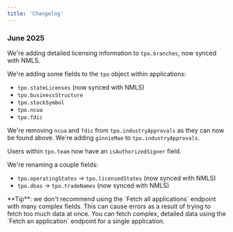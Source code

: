 ```yaml
---
title: 'Changelog'
---
```


###  June 2025 

We're adding detailed licensing information to `tpo.branches`, now synced with NMLS.

We're adding some fields to the `tpo` object within applications:
- `tpo.stateLicenses` (now synced with NMLS)
- `tpo.businessStructure`
- `tpo.stockSymbol`
- `tpo.ncua`
- `tpo.fdic`

We're removing `ncua` and `fdic` from `tpo.industryApprovals` as they can now be found above. We're adding `ginnieMae` to `tpo.industryApprovals`.

Users within `tpo.team` now have an `isAuthorizedSigner` field.

We're renaming a couple fields:
- `tpo.operatingStates` -> `tpo.licensedStates` (now synced with NMLS)
- `tpo.dbas` -> `tpo.tradeNames` (now synced with NMLS)

<Tip>
  **Tip**: we don't recommend using the `Fetch all applications` endpoint with many complex fields. This can cause errors as a result of trying to fetch too much data at once. You can fetch complex, detailed data using the `Fetch an application` endpoint for a single application.
</Tip>